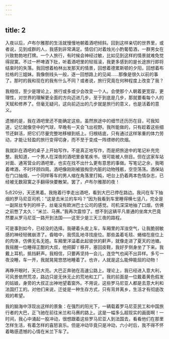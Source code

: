 ```yaml
---
---
---
```

title: 2
---




入夜以后，卢布尔雅那的生活就慢慢地朝着酒吧倾斜。回到这样亲切的世界里，或者说，见到成群的人，我感到非常满足。情侣们对着烛光小酌葡萄酒，一群男女在兴致勃勃地打牌。一个人旅行，有时候会神经过敏，比如见到这样的情景就难免觉得寂寞。不过一杯啤酒下肚，听着酒吧里的轻摇滚，我更多感到的是长途旅行即将结束时的失落。我回想着柏林出发那天的情景，回想着德累斯顿的夕阳，回想着布拉格的三姐妹。我像倒线头一般，逐一回想路上的见闻……那像是很久以前的事了。那时的我和现在的我有什么不同？或者说，旅行究竟在何种程度上改变了我？

我相信，至少是理论上，旅行或多或少会改变一个人。会使那个人朝着更宽容，更理性，对世界的理解更全面的方向迈进几步。至于到底是几步，那就要看每个人的天赋和修养了。但毫无疑问，这向前迈出的几步就是旅行的意义，也是活着的意义。

遗憾的是，我在酒吧里还不能确定这些。虽然旅途中的细节还历历在目，可我知道，记忆就像空中的气球，早晚有一天会飞出视野。我所能做的，只有趁着这些细节还鲜活，把它们尽量完整地移植到纸上。归根结底，只有通过这样笨重的体力劳动，才能让轻盈的旅行变得切身，而不至于变成一阵缥缈的炊烟。

我就趴在酒吧的桌子上开始写作。不是真正地写作，而是把旅途中的笔记补充完整。我知道，一个男人在深夜的酒吧里奋笔疾书，很可能被人侧目。但在这家车站对面、通宵营业的酒吧里，也实在找不出什么更有意思的事做。写笔记之余，我喝着啤酒，不时环顾四周。酒吧像刚刚被狼掏空内脏的动物残骸，空空荡荡。酒保站在门口抽烟，一个同样等车的男人缩在角落里打盹，吧台上扔着两本色情杂志，已经被无数寂寞之手翻得快要散架。罢了，卢布尔雅那的夜！

5点20分，天还黑着。我拖着行李走出酒吧，看到大巴已停在路边。我问在车下抽烟的罗马尼亚司机：“这是去米兰的车吗？”因为我看到车里睡得横七竖八，完全是一副屌丝专列的样子，丝毫没有欧洲巴士公司的感觉。司机深深地抽了口烟，仿佛之前憋了太久：“米兰、马赛。”我再次震惊了。想不到这辆平凡普通的坐席大巴竟然要从罗马尼亚一路开到法国——这至少是三天三夜的路程。

可是事到如今，已经没的选择。我硬着头皮上车，车厢里的浑浊空气，让我脆弱敏感的神经轻微崩溃了。昏暗中，我慌乱地寻找座位。那些盖着毛毯、蜷缩在座位上的肉体，仿佛无名无姓。车厢里洋溢着此起彼伏的鼾声，就像走进了夏天的池塘。我摇醒一位睡得正酣的大叔，他把脚丫移开，塞回皮鞋，我好歹侧身坐了下来。我戴上耳机，抵挡鼾声。我相信，只要再坚持一会儿，连空气也闻不出异样。多亏一夜没睡，车一开，我就晃晃悠悠地睡着了。也许，人就是这么能伸能屈的动物！

再睁开眼时，天已大亮。大巴正奔驰在高速公路上。理论上，我已经进入意大利，可风景依然荒凉，路边只是无休无止的荒地和工厂。我的前面是一位戴着黄色假发的姑娘，身旁的大叔正出神地望着窗外。不用说，这些罗马尼亚人都是去意大利和法国打工的。对他们来说，迁徙是一种生存方式，只有背井离乡，生活才有彻底改观的希望。

我的脑海中浮现出这样的景象：在强烈的阳光下，一辆载着罗马尼亚民工和中国旅行者的大巴，正飞驰在前往米兰和马赛的路上。这是一幅多么超现实的画面啊！一时间，我心中涌起一股冲动，很想跟着这些罗马尼亚人到法国去，看看他们在那里怎样生活，有着怎样的喜怒哀乐。但是冲动毕竟只是冲动，六小时后，我不得不怀着略感遗憾的心情在米兰下车了。